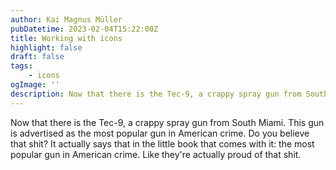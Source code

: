 ```yaml
---
author: Kai Magnus Müller
pubDatetime: 2023-02-04T15:22:00Z
title: Working with icons
highlight: false
draft: false
tags:
    - icons
ogImage: ''
description: Now that there is the Tec-9, a crappy spray gun from South Miami. This gun is advertised as the most popular gun in American crime. Do you believe that shit?.
---
```


Now that there is the Tec-9, a crappy spray gun from South Miami. This gun is advertised as the most popular gun in American crime. Do you believe that shit? It actually says that in the little book that comes with it: the most popular gun in American crime. Like they're actually proud of that shit.
